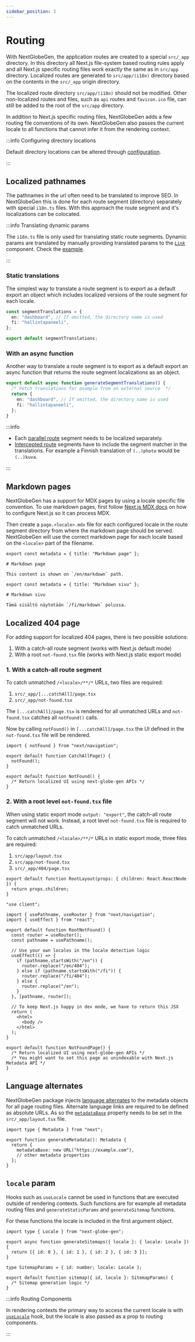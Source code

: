 ```yaml
---
sidebar_position: 3
---
```



# Routing

With NextGlobeGen, the application routes are created to a special `src/_app` directory. In this directory all Next.js file-system based routing rules apply and all Next.js specific routing files work exactly the same as in `src/app` directory. Localized routes are generated to `src/app/(i18n)` directory based on the contents in the `src/_app` origin directory.

The localized route directory `src/app/(i18n)` should not be modified. Other non-localized routes and files, such as `api` routes and `favicon.ico` file, can still be added to the root of the `src/app` directory.

In addition to Next.js specific routing files, NextGlobeGen adds a few routing file conventions of its own. NextGlobeGen also passes the current locale to all functions that cannot infer it from the rendering context.

:::info Configuring directory locations

Default directory locations can be altered through [configuration](./api-reference/configuration.mdx#routes).

:::

## Localized pathnames

The pathnames in the url often need to be translated to improve SEO. In NextGlobeGen this is done for each route segment (directory) separately with special `i18n.ts` files. With this approach the route segment and it's localizations can be colocated.

:::info Translating dynamic params

The `i18n.ts` file is only used for translating static route segments. Dynamic params are translated by manually providing translated params to the [`Link`](./api-reference/components.mdx#link) component. Check the [example](<https://github.com/Jon1VK/NextGlobeGen/tree/main/examples/playground/src/_app/(demos)/dynamic>).

:::

### Static translations

The simplest way to translate a route segment is to export as a default export an object which includes localized versions of the route segment for each locale.

```ts title="src/_app/dashboard/i18n.ts"
const segmentTranslations = {
  en: "dashboard", // If omitted, the directory name is used
  fi: "hallintapaneeli",
};

export default segmentTranslations;
```

### With an async function

Another way to translate a route segment is to export as a default export an async function that returns the route segment localizations as an object.

```ts title="src/_app/dashboard/i18n.ts"
export default async function generateSegmentTranslations() {
  /* Fetch translations for example from an external source  */
  return {
    en: "dashboard", // If omitted, the directory name is used
    fi: "hallintapaneeli",
  };
}
```

:::info

- Each [parallel route](https://nextjs.org/docs/app/building-your-application/routing/parallel-routes) segment needs to be localized separately.
- [Intercepted route](https://nextjs.org/docs/app/building-your-application/routing/parallel-routes) segments have to include the segment matcher in the translations. For example a Finnish translation of `(..)photo` would be `(..)kuva`.

:::

## Markdown pages

NextGlobeGen has a support for MDX pages by using a locale specific file convention. To use markdown pages, first follow [Next.js MDX docs](https://nextjs.org/docs/app/building-your-application/configuring/mdx) on how to configure Next.js so it can process MDX.

Then create a `page.<locale>.mdx` file for each configured locale in the route segment directory from where the markdown page should be served. NextGlobeGen will use the correct markdown page for each locale based on the `<locale>` part of the filename.

<Tabs>
<TabItem value="English MDX Page" >

```mdx title="./src/_app/markdown/page.en.mdx"
export const metadata = { title: "Markdown page" };

# Markdown page

This content is shown on `/en/markdown` path.
```

</TabItem >
<TabItem value="Finnish MDX Page">

```mdx title="./src/_app/markdown/page.fi.mdx"
export const metadata = { title: "Markdown sivu" };

# Markdown sivu

Tämä sisältö näytetään `/fi/markdown` polussa.
```

</TabItem >
</Tabs>

## Localized 404 page

For adding support for localized 404 pages, there is two possible solutions:

1. With a catch-all route segment (works with Next.js default mode)
2. With a root `not-found.tsx` file (works with Next.js static export mode)

### 1. With a catch-all route segment

To catch unmatched `/<locale>/**/*` URLs, two files are required:

1. `src/_app/[...catchAll]/page.tsx`
2. `src/_app/not-found.tsx`

The `[...catchAll]/page.tsx` is rendered for all unmatched URLs and `not-found.tsx` catches all `notFound()` calls.

Now by calling `notFound()` in `[...catchAll]/page.tsx` the UI defined in the `not-found.tsx` file will be rendered.

<Tabs>
<TabItem value="Catch-all page" >

```tsx title="./src/_app/[...catchAll]/page.tsx"
import { notFound } from "next/navigation";

export default function CatchAllPage() {
  notFound();
}
```

</TabItem >
<TabItem value="Localized 404 page">

```tsx title="./src/_app/not-found.tsx"
export default function NotFound() {
  /* Return localized UI using next-globe-gen APIs */
}
```

</TabItem >
</Tabs>

### 2. With a root level `not-found.tsx` file

When using static export mode `output: "export"`, the catch-all route segment will not work. Instead, a root level `not-found.tsx` file is required to catch unmatched URLs.

To catch unmatched `/<locale>/**/*` URLs in static export mode, three files are required:

1. `src/app/layout.tsx`
2. `src/app/not-found.tsx`
3. `src/_app/404/page.tsx`

<Tabs>
<TabItem value="Root Layout" >

```tsx title="./src/app/laout.tsx"
export default function RootLayout(props: { children: React.ReactNode }) {
  return props.children;
}
```

</TabItem >
<TabItem value="Root NotFound Page">

```tsx title="./src/_app/not-found.tsx"
"use client";

import { usePathname, useRouter } from "next/navigation";
import { useEffect } from "react";

export default function RootNotFound() {
  const router = useRouter();
  const pathname = usePathname();

  // Use your own locales in the locale detection logic
  useEffect(() => {
    if (pathname.startsWith("/en")) {
      router.replace("/en/404");
    } else if (pathname.startsWith("/fi")) {
      router.replace("/fi/404");
    } else {
      router.replace("/en");
    }
  }, [pathname, router]);

  // To keep Next.js happy in dev mode, we have to return this JSX
  return (
    <html>
      <body />
    </html>
  );
}
```

</TabItem >
<TabItem value="404 Page">

```tsx title="./src/_app/404/page.tsx"
export default function NotFoundPage() {
  /* Return localized UI using next-globe-gen APIs */
  /* You might want to set this page as unindexable with Next.js Metadata API */
}
```

</TabItem >
</Tabs>

## Language alternates

NextGlobeGen package injects [language alternates](https://nextjs.org/docs/app/api-reference/functions/generate-metadata#alternates) to the metadata objects for all page routing files. Alternate language links are required to be defined as absolute URLs. As so the [`metadataBase`](https://nextjs.org/docs/app/api-reference/functions/generate-metadata#metadatabase) property needs to be set in the `src/_app/layout.tsx` file.

```tsx title="src/_app/layout.tsx"
import type { Metadata } from "next";

export function generateMetadata(): Metadata {
  return {
    metadataBase: new URL("https://example.com"),
    // other metadata properties
  };
}
```

## `locale` param

Hooks such as `useLocale` cannot be used in functions that are executed outside of rendering contexts. Such functions are for example all metadata routing files and `generateStaticParams` and `generateSitemap` functions.

For these functions the locale is included in the first argument object.

```tsx title="src/_app/sitemap.ts"
import type { Locale } from "next-globe-gen";

export async function generateSitemaps({ locale }: { locale: Locale }) {
  return [{ id: 0 }, { id: 1 }, { id: 2 }, { id: 3 }];
}

type SitemapParams = { id: number; locale: Locale };

export default function sitemap({ id, locale }: SitemapParams) {
  /* Sitemap generation logic */
}
```

:::info Routing Components

In rendering contexts the primary way to access the current locale is with [`useLocale`](./api-reference/hooks.mdx#uselocale) hook, but the locale is also passed as a prop to routing components.

:::
